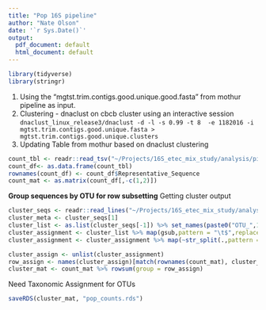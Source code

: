 ```yaml
---
title: "Pop 16S pipeline"
author: "Nate Olson"
date: '`r Sys.Date()`'
output:
  pdf_document: default
  html_document: default
---
```


```r
library(tidyverse)
library(stringr)
```

1. Using the "mgtst.trim.contigs.good.unique.good.fasta" from mothur pipeline as input.  
2. Clustering - dnaclust on cbcb cluster using an interactive session
`dnaclust_linux_release3/dnaclust -d -l -s 0.99 -t 8  -e 1182016 -i mgtst.trim.contigs.good.unique.fasta > mgtst.trim.contigs.good.unique.clusters` 
3. Updating Table from mothur based on dnaclust clustering

```r
count_tbl <- readr::read_tsv("~/Projects/16S_etec_mix_study/analysis/pipelines/mothur/data/process/mgtst.trim.contigs.good.count_table")
count_df<- as.data.frame(count_tbl)
rownames(count_df) <- count_df$Representative_Sequence
count_mat <- as.matrix(count_df[,-c(1,2)])
```

__Group sequences by OTU for row subsetting__
Getting cluster output
```r
cluster_seqs <- readr::read_lines("~/Projects/16S_etec_mix_study/analysis/pipelines/pop/mgtst.trim.contigs.good.unique.clusters")
cluster_meta <- cluster_seqs[1]
cluster_list <- as.list(cluster_seqs[-1]) %>% set_names(paste0("OTU_",1:length(.)))
cluster_assignment <- cluster_list %>% map(gsub,pattern = "\t$",replacement = "")
cluster_assignment <- cluster_assignment %>% map(~str_split(.,pattern = "\t")[[1]])
```

```r
cluster_assign <- unlist(cluster_assignment)
row_assign <- names(cluster_assign)[match(rownames(count_mat), cluster_assign)]
cluster_mat <- count_mat %>% rowsum(group = row_assign)
```
Need Taxonomic Assignment for OTUs
```r
saveRDS(cluster_mat, "pop_counts.rds")
```


